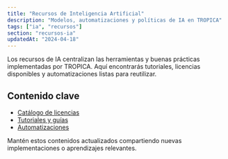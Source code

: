 ```yaml
---
title: "Recursos de Inteligencia Artificial"
description: "Modelos, automatizaciones y políticas de IA en TROPICA"
tags: ["ia", "recursos"]
section: "recursos-ia"
updatedAt: "2024-04-18"
---
```


Los recursos de IA centralizan las herramientas y buenas prácticas implementadas por TROPICA. Aquí encontrarás tutoriales, licencias disponibles y automatizaciones listas para reutilizar.

## Contenido clave

- [Catálogo de licencias](/recursos-ia/licencias)
- [Tutoriales y guías](/recursos-ia/tutoriales)
- [Automatizaciones](/recursos-ia/automatizaciones)

Mantén estos contenidos actualizados compartiendo nuevas implementaciones o aprendizajes relevantes.
